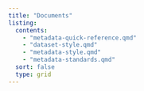 ```yaml
---
title: "Documents"
listing:
  contents:
    - "metadata-quick-reference.qmd"
    - "dataset-style.qmd"
    - "metadata-style.qmd"
    - "metadata-standards.qmd"
  sort: false
  type: grid
---
```

